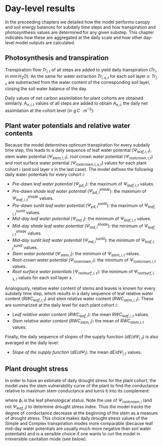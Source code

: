 # Day-level results {#daylevelresults}

In the preceeding chapters we detailed how the model performs canopy and soil energy balances for subdaily time steps and how transpiration and photosynthesis values are determined for any given substep. This chapter indicates how these are aggregated at the daily scale and how other day-level model outputs are calculated.

## Photosynthesis and transpiration {#daylevelphototransp}

Transpiration flow $Tr_{i,t}$ of all steps are added to yield daily transpiration ($Tr_i$, in $mm\,H_2O$):
\begin{equation}
Tr_{i} = \sum_{t=1}^{n_t} {Tr_{i,t}}
\end{equation}
An the same for water extraction $Tr_{i,s,t}$ for each soil layer $s$:
\begin{equation}
Tr_{i,s} = \sum_{t=1}^{n_t} {Tr_{i,s,t}}
\end{equation}
$Tr_{i,s}$ are substracted from the water content of the corresponding soil layer, closing the soil water balance of the day. 

Daily values of net carbon assimilation for plant cohorts are obtained similarly. $A_{n, i, t}$ values of all steps are added to obtain $A_{n,i}$, the daily net assimilation at the cohort level (in $g\,C·m^{-2}$):
\begin{equation}
A_{n,i,t} = \sum_{t=1}^{n_t} {A_{n,i,t}}
\end{equation}

## Plant water potentials and relative water contents

Because the model determines optimum transpiration for every subdaily time step, this leads to a daily sequence of leaf water potential ($\Psi_{leaf,i,t}$), stem water potential ($\Psi_{stem,i,t}$), root crown water potential ($\Psi_{rootcrown,i,t}$) and root surface water potential ($\Psi_{rootcrown,i,s,t}$) values for each plant cohort $i$ (and soil layer $s$ in the last case). The model defines the following daily water potentials for every cohort $i$:

+ *Pre-dawn leaf water potential* ($\Psi_{pd, i}$): the maximum of $\Psi_{leaf,i,t}$ values.
+ *Pre-dawn shade leaf water potential* ($\Psi_{pd, i}^{shade}$): the maximum of $\Psi_{leaf,i,t}^{shade}$ values.
+ *Pre-dawn sunlit leaf water potential* ($\Psi_{pd, i}^{sunlit}$): the maximum of $\Psi_{leaf,i,t}^{sunlit}$ values.
+ *Mid-day leaf water potential* ($\Psi_{md, i}$): the minimum of $\Psi_{leaf,i,t}$ values.
+ *Mid-day shade leaf water potential* ($\Psi_{md, i}^{shade}$): the minimum of $\Psi_{leaf,i,t}^{shade}$ values.
+ *Mid-day sunlit leaf water potential* ($\Psi_{md, i}^{sunlit}$): the minimum of $\Psi_{leaf,i,t}^{sunlit}$ values.
+ *Stem water potential* ($\Psi_{stem, i}$): the minimum of $\Psi_{stem,i,t}$ values.
+ *Root-crown water potential* ($\Psi_{rootcrown, i}$): the minimum of $\Psi_{rootcrown,i,t}$ values.
+ *Root surface water potentials* ($\Psi_{rootsurf, i,s}$): the minimum of $\Psi_{rootsurf,i,s,t}$ values for each soil layer $s$.

Analogously, relative water content of stems and leaves is known for every subdaily time step, which results in a daily sequence of leaf relative water content ($RWC_{leaf,i,t}$) and stem relative water content ($RWC_{stem,i,t}$). These are summarized at the daily level for each plant cohort $i$:

+ *Leaf relative water content* ($RWC_{leaf, i}$): the mean $RWC_{leaf,i,t}$ values.
+ *Stem relative water content* ($RWC_{stem, i}$): the mean of $RWC_{stem,i,t}$ values.

Finally, the daily sequence of slopes of the supply function ($dE/d\Psi_{i,t}$) is also averaged at the daily level:

+ *Slope of the supply function* ($dE/d\Psi_{i}$): the mean $dE/d\Psi_{i,t}$ values.


## Plant drought stress {#advanceddroughtstress}

In order to have an estimate of daily drought stress for the plant cohort, the model uses the stem vulnerability curve of the plant to find the conductance relative to maximum stem conductance and turns it into its complement:

\begin{equation}
DDS_i = \phi_i \cdot \left( 1.0 - \frac{k_{stem, i}(\Psi_{rootcrown,i})}{k_{\max stem, i}}\right) = \phi_i \cdot \left(1.0 - e^{-(\Psi_{rootcrown,i}/d_{stem})^{c_{stem}}}\right)
\end{equation}
where $\phi_i$ is the leaf phenological status. Note the use of $\Psi_{rootcrown,i}$ (and not $\Psi_{leaf,i}$) to determine drought stress index. Thus the model tracks the degree of conductance decrease at the beginning of the stem as a measure of drought stress. This choice makes daily drought stress values of the Simple and Complex transpiration modes more comparable (because leaf mid-day water potentials are usually much more negative than soil water potentials) and is a sensible choice if one wants to run the model in irreversible cavitation mode (see below).

